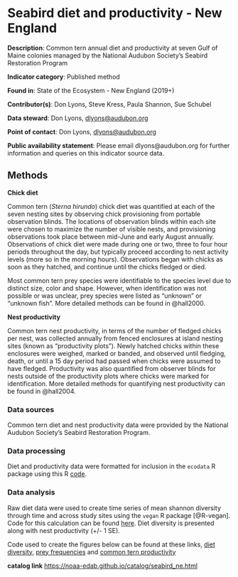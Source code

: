 # Seabird diet and productivity - New England {#seabird_ne}

**Description**: Common tern annual diet and productivity at seven Gulf of Maine colonies managed by the National Audubon Society's Seabird Restoration Program

**Indicator category**: Published method

**Found in**: State of the Ecosystem - New England (2019+)

**Contributor(s)**: Don Lyons, Steve Kress, Paula Shannon, Sue Schubel
                
**Data steward**: Don Lyons, <dlyons@audubon.org>
  
**Point of contact**: Don Lyons, <dlyons@audubon.org>
  
**Public availability statement**: Please email dlyons@audubon.org for further information and queries on this indicator source data.


## Methods

**Chick diet**

Common tern (*Sterna hirundo*) chick diet was quantified at each of the seven nesting sites by observing chick provisioning from portable observation blinds. The locations of observation blinds within each site were chosen to maximize the number of visible nests, and provisioning observations took place between mid-June and early August annually. Observations of chick diet were made during one or two, three to four hour periods throughout the day, but typically proceed according to nest activity levels (more so in the morning hours). Observations began with chicks as soon as they hatched, and continue until the chicks fledged or died. 

Most common tern prey species were identifiable to the species level due to distinct size, color and shape. However, when identification was not possible or was unclear, prey species were listed as "unknown" or "unknown fish". More detailed methods can be found in @hall2000. 

**Nest productivity**

Common tern nest productivity, in terms of the number of fledged chicks per nest, was collected annually from fenced enclosures at island nesting sites (known as "productivity plots"). Newly hatched chicks within these enclosures were weighed, marked or banded, and observed until fledging, death, or until a 15 day period had passed when chicks were assumed to have fledged. Productivity was also quantified from observer blinds for nests outside of the productivity plots where chicks were marked for identification. More detailed methods for quantifying nest productivity can be found in @hall2004.


### Data sources

Common tern diet and nest productivity data were provided by the National Audubon Society's Seabird Restoration Program.

### Data processing

Diet and productivity data were formatted for inclusion in the `ecodata` R package using this R [code](https://github.com/NOAA-EDAB/ecodata/blob/master/data-raw/get_seabird_ne.R).


### Data analysis

Raw diet data were used to create time series of mean shannon diversity through time and across study sites using the `vegan` R package [@R-vegan]. Code for this calculation can be found [here](https://github.com/NOAA-EDAB/tech-doc/blob/master/R/stored_scripts/seabird_ne_div_analysis.R). Diet diversity is presented along with nest productivity (+/- 1 SE).

Code used to create the figures below can be found at these links, [diet diversity](https://github.com/NOAA-EDAB/ecodata/blob/master/chunk-scripts/macrofauna.Rmd-tern-diet-diversity.R), [prey frequencies](https://github.com/NOAA-EDAB/ecodata/blob/master/chunk-scripts/macrofauna.Rmd-stacked-bar-prey-freq.R) and [common tern productivity](https://github.com/NOAA-EDAB/ecodata/blob/master/chunk-scripts/macrofauna.Rmd-aggregate-prod.R)

**catalog link**
<https://noaa-edab.github.io/catalog/seabird_ne.html>